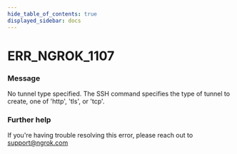 ```yaml
---
hide_table_of_contents: true
displayed_sidebar: docs
---
```



# ERR_NGROK_1107

### Message

No tunnel type specified. The SSH command specifies the type of tunnel to create, one of 'http', 'tls', or 'tcp'.

<ErrorDetails error="err_ngrok_1107" />

### Further help

If you're having trouble resolving this error, please reach out to [support@ngrok.com](mailto:support@ngrok.com?subject=Help%20with%20ERR_NGROK_1107)

